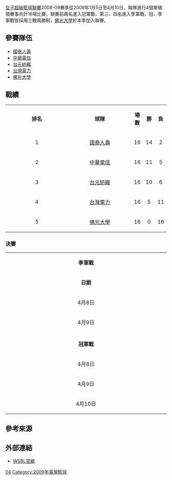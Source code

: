 {{unreferenced|time=2009-07-21T08:35:31+00:00}}
[[女子超級籃球聯賽|女子超級籃球聯賽]]2008-09賽季從2009年1月5日至4月10日，每隊進行4個單循環賽事共計16場比賽，聯賽前兩名進入冠軍戰，第三、四名進入季軍戰，冠、季軍戰皆採用三戰兩勝制，[[佛光大學籃球隊|佛光大學]]於本季加入聯賽。

==參賽隊伍==
*[[國泰人壽女子籃球隊|國泰人壽]]
*[[中華電信女子籃球隊|中華電信]]
*[[台元紡織女子籃球隊|台元紡織]]
*[[台灣電力女子籃球隊|台灣電力]]
*[[佛光大學籃球隊|佛光大學]]
==戰績==
{|class="wikitable"
|- bgcolor=#FF8033
| width="5%" align="center" |'''排名'''
| width="8%" align="center" |'''球隊'''
| width="7%" align="center" |'''場數'''
| width="7%" align="center" |'''勝'''
| width="7%" align="center" |'''負'''
|-
|align="center" |1
|align="center" |[[國泰人壽女子籃球隊|國泰人壽]]
|align="center" |16
|align="center" |14
|align="center" |2
|-
|align="center" |2
|align="center" |[[中華電信女子籃球隊|中華電信]]
|align="center" |16
|align="center" |11
|align="center" |5
|-
|align="center" |3
|align="center" |[[台元紡織女子籃球隊|台元紡織]]
|align="center" |16
|align="center" |10
|align="center" |6
|-
|align="center" |4
|align="center" |[[台灣電力女子籃球隊|台灣電力]]
|align="center" |16
|align="center" |5
|align="center" |11
|-
|align="center" |5
|align="center" |[[佛光大學籃球隊|佛光大學]]
|align="center" |16
|align="center" |0
|align="center" |16
|}
===決賽===

{|class="wikitable"
|-
| colspan=4 align="center" |'''季軍戰'''
|-
| width="5%" align="center" |'''日期'''
| width="10%" align="center" |'''球隊'''
| width="7%" align="center" |'''比數'''
| width="10%" align="center" |'''球隊'''
|-
| width="5%" align="center" |4月8日
| width="10%" align="center" |[[台元紡織女子籃球隊|台元紡織]]
| width="7%" align="center" |'''76 - 69'''
| width="10%" align="center" |[[台灣電力女子籃球隊|台灣電力]]
|-
| width="5%" align="center" |4月9日
| width="10%" align="center" |[[台元紡織女子籃球隊|台元紡織]]
| width="7%" align="center" |'''80 - 74'''
| width="10%" align="center" |[[台灣電力女子籃球隊|台灣電力]]
|-
| colspan=4 align="center" |
|-
| colspan=4 align="center" |'''冠軍戰'''
|-
| width="5%" align="center" |4月8日
| width="10%" align="center" |[[國泰人壽女子籃球隊|國泰人壽]]
| width="7%" align="center" |'''61 - 55'''
| width="10%" align="center" |[[中華電信女子籃球隊|中華電信]]
|-
| width="5%" align="center" |4月9日
| width="10%" align="center" |[[國泰人壽女子籃球隊|國泰人壽]]
| width="7%" align="center" |'''55 - 60'''
| width="10%" align="center" |[[中華電信女子籃球隊|中華電信]]
|-
| width="5%" align="center" |4月10日
| width="10%" align="center" |[[國泰人壽女子籃球隊|國泰人壽]]
| width="7%" align="center" |'''72 - 55'''
| width="10%" align="center" |[[中華電信女子籃球隊|中華電信]]
|}

==參考來源==
{{reflist}}

== 外部連結 ==
*[http://wsbl.choxue.com/ WSBL官網]

{{女子超級籃球聯賽}}

[[Category:女子超級籃球聯賽賽季|04]]
[[Category:2009年臺灣籃球|Category:2009年臺灣籃球]]